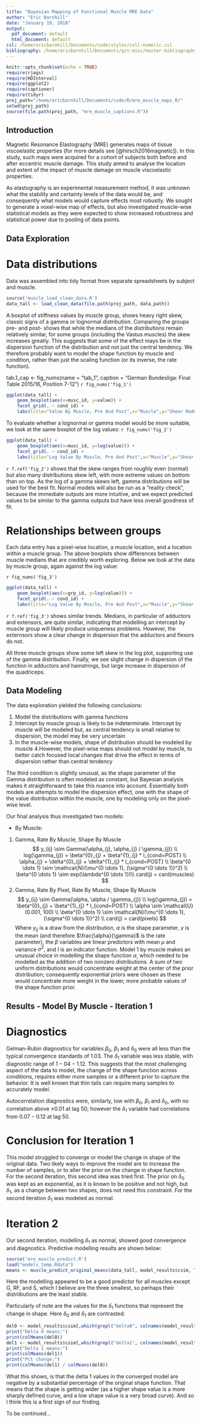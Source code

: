 ```yaml
---
title: "Bayesian Mapping of Functional Muscle MRE Data"
author: "Eric Barnhill"
date: "January 19, 2018"
output:
  pdf_document: default
  html_document: default
csl: /home/ericbarnhill/Documents/code/styles/cell-numeric.csl
bibliography: /home/ericbarnhill/Documents/git-misc/master-bibliography.bib
---
```


```r
knitr::opts_chunk$set(echo = TRUE)
require(rjags)
require(HDInterval)
require(ggplot2)
require(captioner)
require(tidyr)
proj_path="/home/ericbarnhill/Documents/code/R/mre_muscle_maps_R/"
setwd(proj_path)
source(file.path(proj_path, "mre_muscle_captions.R"))
```

## Introduction

Magnetic Resonance Elastography (MRE) generates maps of tissue viscoelastic properties (for more details see [@hirsch2016magnetic]). In this study, such maps were acquired for a cohort of subjects both before and after eccentric muscle damage. This study aimed to analyse the location and extent of the impact of muscle damage on muscle viscoelastic properties.

As elastography is an experimental measurement method, it was unknown what the stability and certainty levels of the data would be, and consequently what models would capture effects most robustly. We sought to generate a voxel-wise map of effects, but also investigated muscle-wise statistical models as they were expected to show increased robustness and statistical power due to pooling of data points.

## Data Exploration

# Data distributions

Data was assembled into tidy format from separate spreadsheets by subject and muscle.
```r
source('muscle_load_clean_data.R')
data_tall <- load_clean_data(file.path(proj_path, data_path))
```
A boxplot of stiffness values by muscle group, shows heavy right skew, classic signs of a gamma or lognormal distribution. Comparing the groups pre- and post- shows that while the medians of the distributions remain relatively similar, for some groups (including the Vastus muscles) the skew increases greatly. This suggests that some of the effect mays be in the dispersion function of the distribution and not just the central tendency. We therefore probably want to model the shape function by muscle and condition, rather than just the scaling function (or its inverse, the rate function).

tab.1_cap <- fig_nums(name = "tab_1", 
                        caption = "German Bundesliga: Final Table 2015/16, Position 7-12")
`r fig_nums('fig_1')`
```r
ggplot(data_tall) + 
    geom_boxplot(aes(x=musc_id, y=value)) +
    facet_grid(. ~ cond_id) + 
    labs(title="Value By Muscle, Pre And Post",x="Muscle",y="Shear Modulus(Pa)")
```
To evaluate whether a lognormal or gamma model would be more suitable, we look at the same boxplot of the log values:
`r fig_nums('fig_2')`
```r
ggplot(data_tall) + 
    geom_boxplot(aes(x=musc_id, y=log(value))) +
    facet_grid(. ~ cond_id) +
    labs(title="Log Value By Muscle, Pre And Post",x="Muscle",y="Shear Modulus(Pa)")
```
`r f.ref('fig_2')` shows that the skew ranges from roughly even (normal) but also many distributions skew left, with more extreme values on bottom than on top. As the log of a gamma skews left, gamma distributions will be used for the best fit. Normal models will also be run  as a "reality check", because the immediate outputs are more intuitive, and we expect predicted values to be similar to the gamma outputs but have less overall goodness of fit.

# Relationships between groups

Each data entry has a pixel-wise location, a muscle location, and a location within a muscle group. The above boxplots show differences between muscle medians that are credibly worth exploring. Below we look at the data by muscle group, again against the log value:

`r fig_nums('fig_3')`
```r
ggplot(data_tall) + 
    geom_boxplot(aes(x=grp_id, y=log(value))) +
    facet_grid(. ~ cond_id) +
    labs(title="Log Value By Muscle, Pre And Post",x="Muscle",y="Shear Modulus(Pa)")
```

`r f.ref('fig_3')` shows similar trends. Medians, in particular of adductors and extensors, are quite similar, indicating that modelling an intercept by muscle group will likely produce uniqueness problems. However, the externsors show a clear change in dispersion that the adductors and flexors do not.

All three muscle groups show some left skew in the log plot, supporting use of the gamma distribution. Finally, we see slight change in dispersion of the function in adductors and hamstrings, but large increase in dispersion of the quadriceps.

## Data Modeling

The data exploration yielded the following conclusions:

1. Model the distributions with gamma functions
2. Intercept by muscle group is likely to be indeterminate. Intercept by muscle will be modeled but, as central tendency is small relative to dispersion, the model may be very uncertain
3. In the muscle-wise models, shape of distribution should be modeled by muscle
4.However, the pixel-wise maps should not model by muscle, to better catch focused local changes that drive the effect in terms of dispersion rather than central tendency

The third condition is slightly unusual, as the shape parameter of the Gamma distribution is often modeled as constant, but Bayesian analysis makes it straightforward to take this nuance into account. Essentially both models are attempts to model the dispersion effect, one with the shape of the value distribution within the muscle, one by modeling only on the pixel-wise level.

Our final analysis thus investigated two models:

- By Muscle:
1. Gamma, Rate By Muscle, Shape By Muscle
$$
y_{ij} \sim Gamma(\alpha_{j}, \alpha_{j} / \gamma_{j}) \\
log(\gamma_{j}) = \beta^{0}_{j} + \beta^{1}_{j} * I_{cond=POST} \\
\alpha_{j} = \delta^{0}_{j} + \delta^{1}_{j} * I_{cond=POST} \\
\beta^{0 \dots 1} \sim \mathcal{N}(\mu^{0 \dots 1}, (\sigma^{0 \dots 1})^2) \\
\beta^{0 \dots 1} \sim exp(\lambda^{0 \dots 1})\\
card(j) = card(muscles)
$$
2. Gamma, Rate By Pixel, Rate By Muscle, Shape By Muscle
$$
y_{ij} \sim Gamma(\alpha, \alpha / \gamma_{j}) \\
log(\gamma_{j}) = \beta^{0}_{j} + \beta^{1}_{j} * I_{cond=POST} \\
\alpha \sim \mathcal{U}(0.001, 100) \\
\beta^{0 \dots 1} \sim \mathcal{N}(\mu^{0 \dots 1}, (\sigma^{0 \dots 1})^2) \\
card(j) = card(pixels)
$$
Where $y_{ij}$ is a draw from the distribution, $\alpha$ is the shape parameter, $\gamma$ is the mean (and therefore $\frac{\alpha}{\gamma}$ is the rate parameter), the $\beta$ variables are linear predictors with mean $\mu$ and variance $\sigma^{2}$, and $I$ is an indicator function. Model 1 by muscle makes an unusual choice in modelling the shape function $\alpha$, which needed to be modelled as the addition of two nonzero distributions. A sum of two uniform distributions would concentrate weight at the center of the prior distribution; consequently exponential priors were chosen as these would concentrate more weight in the lower, more probable values of the shape function prior.

## Results - Model By Muscle - Iteration 1

# Diagnostics

Gelman-Rubin diagnostics for variables $\beta_{0}$, $\beta_{1}$ and $\delta_{0}$ were all less than the typical convergence standards of $1.03$. The $\delta_{1}$ variable was less stable, with diagnostic range of $1-04 - 1.12$. This suggests that the most challenging aspect of the data to model, the change of the shape function across conditions, requires either more samples or a different prior to capture the behavior. It is well known that thin tails can require many samples to accurately model. 

Autocorrelation diagnostics were, similarly, low with $\beta_{0}$, $\beta_{1}$ and $\delta_{0}$, with no correlation above $\pm 0.01$ at lag 50; however the $\delta_{1}$ variable had correlations from $0.07 - 0.12$ at lag 50.

# Conclusion for Iteration 1

This model struggled to converge or model the change in shape of the original data. Two likely ways to improve the model are to increase the number of samples, or to alter the prior on the change in shape function. For the second iteration, this second idea was tried first. The prior on $\delta_{0}$ was kept as an exponential, as it is known to be positive and not high, but $\delta_{1}$, as a change between two shapes, does not need this constraint. For the second iteration $\delta_{1}$ was modeled as normal.

# Iteration 2

Our second iteration, modelling $\delta_{1}$ as normal, showed good convergence and diagnostics. Predictive modelling results are shown below:
```r
source('mre_muscle_predict.R')
load("models_temp.Rdata")
means <- muscle_predict_original_means(data_tall, model_results$csim, T)
```
Here the modelling appeared to be a good predictor for all muscles except G, RF, and S, which I believe are the three smallest, so perhaps their distriibutions are the least stable.

Particularly of note are the values for the $\delta_{1}$ functions that represent the change in shape. Here $\delta_{0}$ and $\delta_{1}$ are contrasted:

```r
del0 <- model_results$csim[,which(grepl("delta0", colnames(model_results$csim)))]
print("Delta 0 means:")
print(colMeans(del0))
del1 <- model_results$csim[,which(grepl("delta1", colnames(model_results$csim)))]
print("Delta 1 means:")
print(colMeans(del1))
print("Pct change:")
print(colMeans(del1) / colMeans(del0))
```
What this shows, is that the delta 1 values in the converged model are negative by a substantial percentage of the original shape function. That means that the shape is getting wider (as a higher shape value is a more sharply defined curve, and a low shape value is a very broad curve).  And so I think this is a first sign of our finding. 

To be continued...